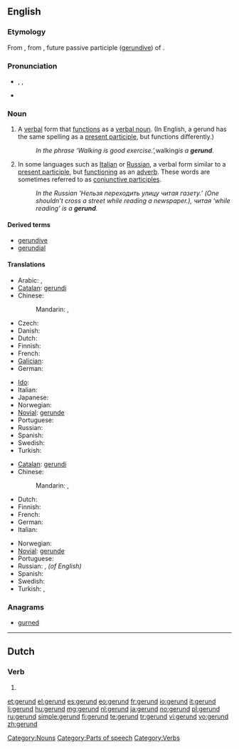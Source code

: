 {{wikipedia}}
==English==

===Etymology===
From {{etyl|la|en}} {{term|gerundium|lang=la}}, from {{term|gerundus||which is to be carried out|lang=la}}, future passive participle ([[gerundive]]) of {{term|gero|gerō|carry, bear|lang=la}}.

===Pronunciation===
* {{enPR|jěr'-ənd}}, {{IPA|/ˈdʒɛrənd/}}, {{SAMPA|/"dZEr@nd/}}
* {{rhymes|ɛrənd}}

===Noun===
{{en-noun}}

# {{grammar}} A [[verbal]] form that [[function]]s as a [[verbal noun]]. (In English, a gerund has the same spelling as a [[present participle]], but functions differently.)
#: ''In the phrase ‘Walking is good exercise.’, ''walking'' is a '''gerund'''.''
# {{grammar}} In some languages such as [[Italian]] or [[Russian]], a verbal form similar to a [[present participle]], but [[function]]ing as an [[adverb]]. These words are sometimes referred to as [[conjunctive participle]]s.
#: ''In the Russian 'Нельзя переходить улицу читая газету.’ (One shouldn’t cross a street while reading a newspaper.), читая ‘while reading’ is a '''gerund'''.''

====Derived terms====
* [[gerundive]]
* [[gerundial]]

====Translations====
{{trans-top|verb form functioning as a verbal noun}}
* Arabic: {{t|ar|صيغة فعل|m|tr=Siighat fi`l}},  {{t-|ar|مصدر|m|tr=máSdar}}
* [[Catalan]]: [[gerundi]] {{m}}
* Chinese:
*: Mandarin: {{t-|cmn|動名詞|sc=Hani}},  {{t|cmn|动名词|tr=dòng-míngcí|sc=Hani}}
* Czech: {{t-|cs|gerundium|n}}
* Danish: {{t-|da|gerundium|n}}
* Dutch: {{t+|nl|gerundium|n}}
* Finnish: {{t|fi|gerundi}}
* French: {{t+|fr|gérondif|m}}
* [[Galician]]: {{t+|gl|xerundio|m|xs=Galician}}
* German: {{t+|de|Gerundium|n}}
{{trans-mid}}
* [[Ido]]: {{t+|io|gerundio|xs=Ido}}
* Italian: {{t+|it|gerundio|m}}
* Japanese: {{t+|ja|動名詞|tr=どうめいし, dōmeishi}}
* Norwegian: {{t-|no|gerundium|n}}
* [[Novial]]: [[gerunde]]
* Portuguese: {{t+|pt|gerúndio|m}}
* Russian: {{t+|ru|герундий|m|tr=gerúndij}}
* Spanish: {{t+|es|gerundio|m}}
* Swedish: {{t-|sv|gerundium|n}}
* Turkish: {{t|tr|mastar}}
{{trans-bottom}}

{{trans-top|verb form functioning as an adverb}}
* [[Catalan]]: [[gerundi]] {{m}}
* Chinese:
*: Mandarin: {{t-|cmn|動名詞|sc=Hani}},  {{t|cmn|动名词|tr=dòng-míngcí|sc=Hani}}
* Dutch: {{t+|nl|gerundium|n}}
* Finnish: {{t|fi|gerundi}}
* French: {{t+|fr|gérondif|m}}
* German: {{t+|de|Gerundium|n}}
* Italian: {{t+|it|gerundio|m}}
{{trans-mid}}
* Norwegian: {{t-|no|gerundium|n}}
* [[Novial]]: [[gerunde]]
* Portuguese: {{t+|pt|gerúndio|m}}
* Russian: {{t+|ru|деепричастие|n|tr=dejepričástije}}, {{t+|ru|герундий|m|tr=gerúndij}}'' (of English)''
* Spanish: {{t+|es|gerundio|m}}
* Swedish: {{t-|sv|gerundium|n}}
* Turkish: {{t|tr|zarf-fiil}},  {{t|tr|ulaç}}
{{trans-bottom}}

===Anagrams===
* [[gurned#English|gurned]]

[[Category:Nouns]]
[[Category:Parts of speech]]
[[Category:Verbs]]

----

==Dutch==

===Verb===
{{infl|nl}}

# {{nl-verb-form|t=past|m=ptc|runnen}}

[[et:gerund]]
[[el:gerund]]
[[es:gerund]]
[[eo:gerund]]
[[fr:gerund]]
[[io:gerund]]
[[it:gerund]]
[[li:gerund]]
[[hu:gerund]]
[[mg:gerund]]
[[nl:gerund]]
[[ja:gerund]]
[[no:gerund]]
[[pl:gerund]]
[[ru:gerund]]
[[simple:gerund]]
[[fi:gerund]]
[[te:gerund]]
[[tr:gerund]]
[[vi:gerund]]
[[vo:gerund]]
[[zh:gerund]]